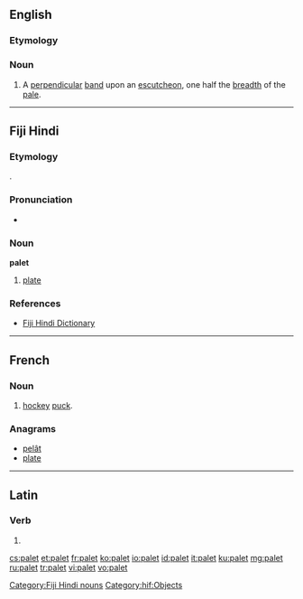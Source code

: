==English==

===Etymology===
{{suffix|pale|et}}

===Noun===
{{en-noun}}

# {{context|heraldry|lang=en}} A [[perpendicular]] [[band]] upon an [[escutcheon]], one half the [[breadth]] of the [[pale]].

----

==Fiji Hindi==

===Etymology===
{{borrowing|en|plate|lang=hif}}.

===Pronunciation===
* {{IPA|/pəleːʈ/|lang=hif}}

===Noun===
'''palet'''

# [[plate]]

===References===
* [http://www.geocities.com/fijihindi/FijiHindiEnglishDict.htm#p Fiji Hindi Dictionary]

[[Category:Fiji Hindi nouns]]
[[Category:hif:Objects]]

----

==French==

===Noun===
{{fr-noun|m}}

# [[hockey]] [[puck]].

===Anagrams===
* [[pelât#French|pelât]]
* [[plate#French|plate]]

----

==Latin==

===Verb===
{{la-verb-form|pālet}}

# {{conjugation of|pālō||3|s|pres|act|sub|lang=la}}

[[cs:palet]]
[[et:palet]]
[[fr:palet]]
[[ko:palet]]
[[io:palet]]
[[id:palet]]
[[it:palet]]
[[ku:palet]]
[[mg:palet]]
[[ru:palet]]
[[tr:palet]]
[[vi:palet]]
[[vo:palet]]